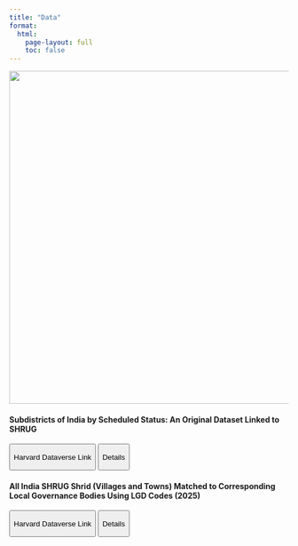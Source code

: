 ---
title: "Data"
format:
  html:
    page-layout: full
    toc: false
---
<img src="files/subdistricts_scheduled_map.png" width="600px"/>


#### **Subdistricts of India by Scheduled Status: An Original Dataset Linked to SHRUG**

<button onclick="window.open(&#39;https://doi.org/10.7910/DVN/2ZKK9U&#39;, &#39;_blank&#39;)">

Harvard Dataverse Link

</button>

<button onclick="let content = this.nextElementSibling; content.style.display = content.style.display === &#39;block&#39; ? &#39;none&#39; : &#39;block&#39;;">

Details

</button>

::: {style="display:none;"}
-   5969 Indian subdistrict (tehsil/mandal/block) level spatial dataset with information on Fifth and Sixth Scheduled Areas of India.
-   Coded with SHRUG subdistrict spatial indicators for ease of merging with other datasets at the Development Data Lab.
:::

#### **All India SHRUG Shrid (Villages and Towns) Matched to Corresponding Local Governance Bodies Using LGD Codes (2025)**

<button onclick="window.open(&#39;https://dataverse.harvard.edu/dataset.xhtml?persistentId=doi:10.7910/DVN/QVFBFT&#39;, &#39;_blank&#39;)">

Harvard Dataverse Link

</button>

<button onclick="let content = this.nextElementSibling; content.style.display = content.style.display === &#39;block&#39; ? &#39;none&#39; : &#39;block&#39;;">

Details

</button>

::: {style="display:none;"}
- This dataset links SHRUG's village- and town-level identifiers (shrid) to their corresponding local governance bodies using official LGD (Local Government Directory) codes from the Government of India. 
- Each observation is matched to either a Gram Panchayat or an Urban Local Body, enabling governance-level analysis of census and economic data. 
- The matching achieves 90.41% coverage overall, with over 95% accuracy in most major Indian states. Discrepancies are summarized in documentation. 
:::
